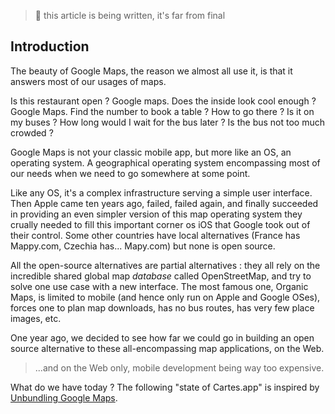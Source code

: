 > 🚧 this article is being written, it's far from final

## Introduction

The beauty of Google Maps, the reason we almost all use it, is that it answers most of our usages of maps.

Is this restaurant open ? Google maps. Does the inside look cool enough ? Google Maps. Find the number to book a table ? How to go there ? Is it on my buses ? How long would I wait for the bus later ? Is the bus not too much crowded ?

Google Maps is not your classic mobile app, but more like an OS, an operating system. A geographical operating system encompassing most of our needs when we need to go somewhere at some point.

Like any OS, it's a complex infrastructure serving a simple user interface. Then Apple came ten years ago, failed, failed again, and finally succeeded in providing an even simpler version of this map operating system they crually needed to fill this important corner os iOS that Google took out of their control. Some other countries have local alternatives (France has Mappy.com, Czechia has... Mapy.com) but none is open source.

All the open-source alternatives are partial alternatives : they all rely on the incredible shared global map _database_ called OpenStreetMap, and try to solve one use case with a new interface. The most famous one, Organic Maps, is limited to mobile (and hence only run on Apple and Google OSes), forces one to plan map downloads, has no bus routes, has very few place images, etc.

One year ago, we decided to see how far we could go in building an open source alternative to these all-encompassing map applications, on the Web.

> ...and on the Web only, mobile development being way too expensive.

What do we have today ? The following "state of Cartes.app" is inspired by [Unbundling Google Maps](https://worldbuilder.substack.com/p/unbundling-google-maps).
